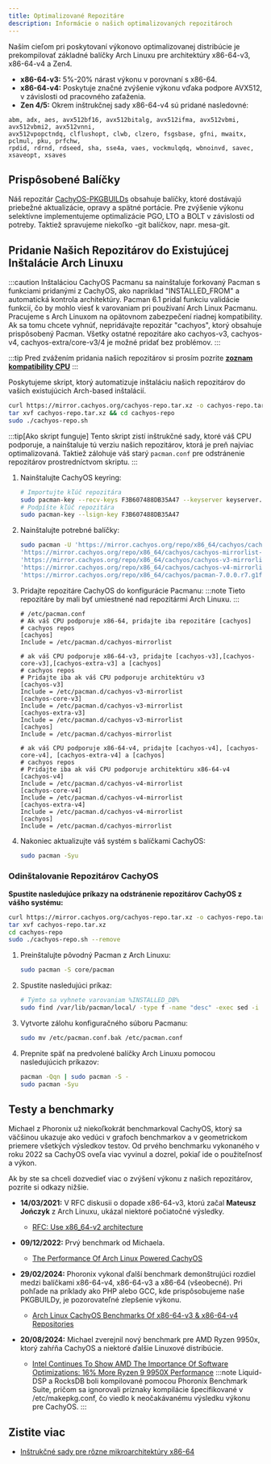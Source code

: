 ```yaml
---
title: Optimalizované Repozitáre
description: Informácie o našich optimalizovaných repozitároch
---
```



Naším cieľom pri poskytovaní výkonovo optimalizovanej distribúcie je prekompilovať základné balíčky Arch Linuxu pre architektúry x86-64-v3, x86-64-v4
a Zen4.

- **x86-64-v3:** 5%-20% nárast výkonu v porovnaní s x86-64.
- **x86-64-v4:** Poskytuje značné zvýšenie výkonu vďaka podpore AVX512, v závislosti od pracovného zaťaženia.
- **Zen 4/5:** Okrem inštrukčnej sady x86-64-v4 sú pridané nasledovné:

```text
abm, adx, aes, avx512bf16, avx512bitalg, avx512ifma, avx512vbmi, avx512vbmi2, avx512vnni,
avx512vpopctndq, clflushopt, clwb, clzero, fsgsbase, gfni, mwaitx, pclmul, pku, prfchw,
rpdid, rdrnd, rdseed, sha, sse4a, vaes, vockmulqdq, wbnoinvd, savec, xsaveopt, xsaves
```

## Prispôsobené Balíčky

Náš repozitár [CachyOS-PKGBUILDs](https://github.com/CachyOS/CachyOS-PKGBUILDs) obsahuje balíčky, ktoré dostávajú priebežné aktualizácie, opravy a spätné portácie.
Pre zvýšenie výkonu selektívne implementujeme optimalizácie PGO, LTO a BOLT v závislosti od potreby.
Taktiež spravujeme niekoľko -git balíčkov, napr. mesa-git.

## Pridanie Našich Repozitárov do Existujúcej Inštalácie Arch Linuxu

:::caution
Inštaláciou CachyOS Pacmanu sa nainštaluje forkovaný Pacman s funkciami pridanými z CachyOS, ako napríklad "INSTALLED_FROM" a automatická kontrola architektúry. Pacman 6.1 pridal funkciu validácie funkcií, čo by mohlo viesť k varovaniam pri používaní Arch Linux Pacmanu. Pracujeme s Arch Linuxom na opätovnom zabezpečení riadnej kompatibility. Ak sa tomu chcete vyhnúť, nepridávajte repozitár "cachyos", ktorý obsahuje prispôsobený Pacman. Všetky ostatné repozitáre ako cachyos-v3, cachyos-v4, cachyos-extra/core-v3/4 je možné pridať bez problémov.
:::

:::tip
Pred zvážením pridania našich repozitárov si prosím pozrite **[zoznam kompatibility CPU](/installation/installation_prepare#x86_64-microarchitecture-level-support)**
:::

<Tabs>

<TabItem label='Automatizované'>

Poskytujeme skript, ktorý automatizuje inštaláciu našich repozitárov do vašich existujúcich Arch-based inštalácií.

```sh
curl https://mirror.cachyos.org/cachyos-repo.tar.xz -o cachyos-repo.tar.xz
tar xvf cachyos-repo.tar.xz && cd cachyos-repo
sudo ./cachyos-repo.sh
```

:::tip[Ako skript funguje]
Tento skript zistí inštrukčné sady, ktoré váš CPU podporuje, a nainštaluje tú verziu našich repozitárov, ktorá je preň najviac optimalizovaná. Taktiež zálohuje váš starý `pacman.conf` pre odstránenie repozitárov prostredníctvom skriptu.
:::

</TabItem>

<TabItem label='Manuálne'>

<Steps>

1. Nainštalujte CachyOS keyring:

   ```sh
   # Importujte kľúč repozitára
   sudo pacman-key --recv-keys F3B607488DB35A47 --keyserver keyserver.ubuntu.com
   # Podpíšte kľúč repozitára
   sudo pacman-key --lsign-key F3B607488DB35A47
   ```
2. Nainštalujte potrebné balíčky:

   ```sh
   sudo pacman -U 'https://mirror.cachyos.org/repo/x86_64/cachyos/cachyos-keyring-20240331-1-any.pkg.tar.zst' \
   'https://mirror.cachyos.org/repo/x86_64/cachyos/cachyos-mirrorlist-22-1-any.pkg.tar.zst' \
   'https://mirror.cachyos.org/repo/x86_64/cachyos/cachyos-v3-mirrorlist-22-1-any.pkg.tar.zst' \
   'https://mirror.cachyos.org/repo/x86_64/cachyos/cachyos-v4-mirrorlist-22-1-any.pkg.tar.zst' \
   'https://mirror.cachyos.org/repo/x86_64/cachyos/pacman-7.0.0.r7.g1f38429-1-x86_64.pkg.tar.zst'
   ```
3. Pridajte repozitáre CachyOS do konfigurácie Pacmanu:
   :::note
   Tieto repozitáre by mali byť umiestnené nad repozitármi Arch Linuxu.
   :::

   ```shell
   # /etc/pacman.conf
   # Ak váš CPU podporuje x86-64, pridajte iba repozitáre [cachyos]
   # cachyos repos
   [cachyos]
   Include = /etc/pacman.d/cachyos-mirrorlist

   # ak váš CPU podporuje x86-64-v3, pridajte [cachyos-v3],[cachyos-core-v3],[cachyos-extra-v3] a [cachyos]
   # cachyos repos
   # Pridajte iba ak váš CPU podporuje architektúru v3
   [cachyos-v3]
   Include = /etc/pacman.d/cachyos-v3-mirrorlist
   [cachyos-core-v3]
   Include = /etc/pacman.d/cachyos-v3-mirrorlist
   [cachyos-extra-v3]
   Include = /etc/pacman.d/cachyos-v3-mirrorlist
   [cachyos]
   Include = /etc/pacman.d/cachyos-mirrorlist

   # ak váš CPU podporuje x86-64-v4, pridajte [cachyos-v4], [cachyos-core-v4], [cachyos-extra-v4] a [cachyos]
   # cachyos repos
   # Pridajte iba ak váš CPU podporuje architektúru x86-64-v4
   [cachyos-v4]
   Include = /etc/pacman.d/cachyos-v4-mirrorlist
   [cachyos-core-v4]
   Include = /etc/pacman.d/cachyos-v4-mirrorlist
   [cachyos-extra-v4]
   Include = /etc/pacman.d/cachyos-v4-mirrorlist
   [cachyos]
   Include = /etc/pacman.d/cachyos-mirrorlist
   ```
4. Nakoniec aktualizujte váš systém s balíčkami CachyOS:
   ```sh
   sudo pacman -Syu
   ```

</Steps>

</TabItem>

</Tabs>

### Odinštalovanie Repozitárov CachyOS

<Tabs>
<TabItem label='Automatizované'>

**Spustite nasledujúce príkazy na odstránenie repozitárov CachyOS z vášho systému:**
```sh
curl https://mirror.cachyos.org/cachyos-repo.tar.xz -o cachyos-repo.tar.xz
tar xvf cachyos-repo.tar.xz
cd cachyos-repo
sudo ./cachyos-repo.sh --remove
```

</TabItem>

<TabItem label='Manuálne'>

<Steps>

1. Preinštalujte pôvodný Pacman z Arch Linuxu:
   ```sh
   sudo pacman -S core/pacman
   ```
2. Spustite nasledujúci príkaz:
   ```sh
   # Týmto sa vyhnete varovaniam %INSTALLED_DB%
   sudo find /var/lib/pacman/local/ -type f -name "desc" -exec sed -i '/^%INSTALLED_DB%$/,+2d' {} \;
   ```
3. Vytvorte zálohu konfiguračného súboru Pacmanu:
   ```sh
   sudo mv /etc/pacman.conf.bak /etc/pacman.conf
   ```
4. Prepnite späť na predvolené balíčky Arch Linuxu pomocou nasledujúcich príkazov:
   ```sh
   pacman -Qqn | sudo pacman -S -
   sudo pacman -Syu
   ```
</Steps>

</TabItem>
</Tabs>

## Testy a benchmarky

Michael z Phoronix už niekoľkokrát benchmarkoval CachyOS, ktorý sa väčšinou ukazuje ako vedúci v grafoch benchmarkov a v geometrickom priemere všetkých výsledkov testov.
Od prvého benchmarku vykonaného v roku 2022 sa CachyOS oveľa viac vyvinul a dozrel, pokiaľ ide o použiteľnosť a výkon.

Ak by ste sa chceli dozvedieť viac o zvýšení výkonu z našich repozitárov, pozrite si odkazy nižšie.

* **14/03/2021:** V RFC diskusii o dopade x86-64-v3, ktorú začal **Mateusz Jończyk** z Arch Linuxu, ukázal niektoré počiatočné výsledky.
  * [RFC: Use x86_64-v2 architecture](https://lists.archlinux.org/pipermail/arch-general/2021-March/048739.html)

* **09/12/2022:** Prvý benchmark od Michaela.
  * [The Performance Of Arch Linux Powered CachyOS](https://www.phoronix.com/review/cachyos-linux-perf)

* **29/02/2024:** Phoronix vykonal ďalší benchmark demonštrujúci rozdiel medzi balíčkami x86-64-v4, x86-64-v3 a x86-64 (všeobecné). Pri pohľade na príklady ako PHP alebo GCC, kde prispôsobujeme naše PKGBUILDy, je pozorovateľné zlepšenie výkonu.
  * [Arch Linux CachyOS Benchmarks Of x86-64-v3 & x86-64-v4 Repositories](https://www.phoronix.com/review/cachyos-x86-64-v3-v4)

* **20/08/2024:** Michael zverejnil nový benchmark pre AMD Ryzen 9950x, ktorý zahŕňa CachyOS a niektoré ďalšie Linuxové distribúcie.
  * [Intel Continues To Show AMD The Importance Of Software Optimizations: 16% More Ryzen 9 9950X Performance](https://www.phoronix.com/review/linux-os-amd-ryzen9-9950x)
   :::note
   Liquid-DSP a RocksDB boli kompilované pomocou Phoronix Benchmark Suite, pričom sa ignorovali príznaky kompilácie špecifikované v /etc/makepkg.conf, čo viedlo k neočakávanému výsledku výkonu pre CachyOS.
   :::

## Zistite viac

- [Inštrukčné sady pre rôzne mikroarchitektúry x86-64](https://en.wikipedia.org/wiki/X86-64#Microarchitecture_levels)

